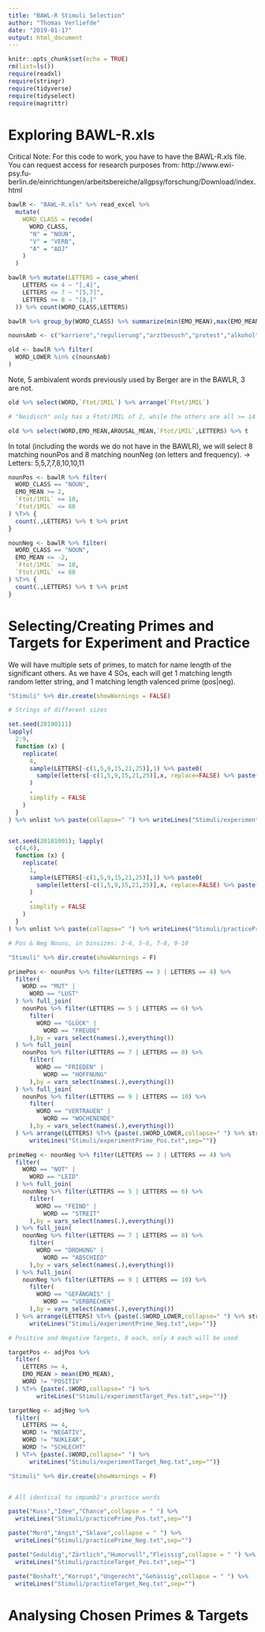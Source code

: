 ```yaml
---
title: "BAWL-R Stimuli Selection"
author: "Thomas Verliefde"
date: "2019-01-17"
output: html_document
---
```


```r
knitr::opts_chunk$set(echo = TRUE)
rm(list=ls())
require(readxl)
require(stringr)
require(tidyverse)
require(tidyselect)
require(magrittr)
```

########################
# Exploring BAWL-R.xls #
########################

Critical Note:
For this code to work, you have to have the BAWL-R.xls file.
You can request access for research purposes from:
  http://www.ewi-psy.fu-berlin.de/einrichtungen/arbeitsbereiche/allgpsy/forschung/Download/index.html

```r

bawlR <- "BAWL-R.xls" %>% read_excel %>%
  mutate(
    WORD_CLASS = recode(
      WORD_CLASS,
      "N" = "NOUN",
      "V" = "VERB",
      "A" = "ADJ"
    )
  )

```

```r

bawlR %>% mutate(LETTERS = case_when(
    LETTERS <= 4 ~ "[,4]",
    LETTERS <= 7 ~ "[5,7]",
    LETTERS >= 8 ~ "[8,]"
  )) %>% count(WORD_CLASS,LETTERS)

```

```r

bawlR %>% group_by(WORD_CLASS) %>% summarize(min(EMO_MEAN),max(EMO_MEAN),sd(EMO_MEAN))

```





```r

nounsAmb <- c("karriere","regulierung","arztbesuch","protest","alkohol","feuer","smartphone","stolz")

old <- bawlR %>% filter(
  WORD_LOWER %in% c(nounsAmb)
)
```

Note, 5 ambivalent words previously used by Berger are in the BAWLR, 3 are not.


```r

old %>% select(WORD,`Ftot/1MIL`) %>% arrange(`Ftot/1MIL`)

# "Neidisch" only has a Ftot/1MIL of 2, while the others are all >= 14

old %>% select(WORD,EMO_MEAN,AROUSAL_MEAN,`Ftot/1MIL`,LETTERS) %>% t


```

In total (including the words we do not have in the BAWLR),
we will select 8 matching nounPos and 8 matching nounNeg (on letters and frequency).
-> Letters: 5,5,7,7,8,10,10,11


```r

nounPos <- bawlR %>% filter(
  WORD_CLASS == "NOUN",
  EMO_MEAN >= 2,
  `Ftot/1MIL` >= 10,
  `Ftot/1MIL` <= 80
) %T>% {
  count(.,LETTERS) %>% t %>% print
}

nounNeg <- bawlR %>% filter(
  WORD_CLASS == "NOUN",
  EMO_MEAN <= -2,
  `Ftot/1MIL` >= 10,
  `Ftot/1MIL` <= 80
) %T>% {
  count(.,LETTERS) %>% t %>% print
}
```

#####################################################################
# Selecting/Creating Primes and Targets for Experiment and Practice #
#####################################################################

We will have multiple sets of primes, to match for name length of the significant others.
As we have 4 SOs, each will get 1 matching length random letter string, and 1 matching length valenced prime (pos|neg).


```r

"Stimuli" %>% dir.create(showWarnings = FALSE)

# Strings of different sizes

set.seed(20190111)
lapply(
  2:9,
  function (x) {
    replicate(
      4,
      sample(LETTERS[-c(1,5,9,15,21,25)],1) %>% paste0(
        sample(letters[-c(1,5,9,15,21,25)],x, replace=FALSE) %>% paste(collapse="")
      )
      ,
      simplify = FALSE
    )
  }
) %>% unlist %>% paste(collapse=" ") %>% writeLines("Stimuli/experimentPrime_Str.txt",sep="")


set.seed(20181001); lapply(
  c(4,6),
  function (x) {
    replicate(
      1,
      sample(LETTERS[-c(1,5,9,15,21,25)],1) %>% paste0(
        sample(letters[-c(1,5,9,15,21,25)],x, replace=FALSE) %>% paste(collapse="")
      )
      ,
      simplify = FALSE
    )
  }
) %>% unlist %>% paste(collapse=" ") %>% writeLines("Stimuli/practicePrime_Str.txt",sep="")

```

```r
# Pos & Neg Nouns, in binsizes: 3-4, 5-6, 7-8, 9-10

"Stimuli" %>% dir.create(showWarnings = F)

primePos <- nounPos %>% filter(LETTERS == 3 | LETTERS == 4) %>%
  filter(
    WORD == "MUT" |
      WORD == "LUST"
  ) %>% full_join(
    nounPos %>% filter(LETTERS == 5 | LETTERS == 6) %>%
      filter(
        WORD == "GLÜCK" |
          WORD == "FREUDE"
      ),by = vars_select(names(.),everything())
  ) %>% full_join(
    nounPos %>% filter(LETTERS == 7 | LETTERS == 8) %>%
      filter(
        WORD == "FRIEDEN" |
          WORD == "HOFFNUNG"
      ),by = vars_select(names(.),everything())
  ) %>% full_join(
    nounPos %>% filter(LETTERS == 9 | LETTERS == 10) %>%
      filter(
        WORD == "VERTRAUEN" |
          WORD == "WOCHENENDE"
      ),by = vars_select(names(.),everything())
  ) %>% arrange(LETTERS) %T>% {paste(.$WORD_LOWER,collapse=" ") %>% str_to_title %>%
      writeLines("Stimuli/experimentPrime_Pos.txt",sep="")}

primeNeg <- nounNeg %>% filter(LETTERS == 3 | LETTERS == 4) %>%
  filter(
    WORD == "NOT" |
      WORD == "LEID"
  ) %>% full_join(
    nounNeg %>% filter(LETTERS == 5 | LETTERS == 6) %>%
      filter(
        WORD == "FEIND" |
          WORD == "STREIT"
      ),by = vars_select(names(.),everything())
  ) %>% full_join(
    nounNeg %>% filter(LETTERS == 7 | LETTERS == 8) %>%
      filter(
        WORD == "DROHUNG" |
          WORD == "ABSCHIED"
      ),by = vars_select(names(.),everything())
  ) %>% full_join(
    nounNeg %>% filter(LETTERS == 9 | LETTERS == 10) %>%
      filter(
        WORD == "GEFÄNGNIS" |
          WORD == "VERBRECHEN"
      ),by = vars_select(names(.),everything())
  ) %>% arrange(LETTERS) %T>% {paste(.$WORD_LOWER,collapse=" ") %>% str_to_title %>%
      writeLines("Stimuli/experimentPrime_Neg.txt",sep="")}

# Positive and Negative Targets, 8 each, only 4 each will be used

targetPos <- adjPos %>%
  filter(
    LETTERS >= 4,
    EMO_MEAN > mean(EMO_MEAN),
    WORD != "POSITIV"
  ) %T>% {paste(.$WORD,collapse=" ") %>%
        writeLines("Stimuli/experimentTarget_Pos.txt",sep="")}

targetNeg <- adjNeg %>%
  filter(
    LETTERS >= 4,
    WORD != "NEGATIV",
    WORD != "NUKLEAR",
    WORD != "SCHLECHT"
  ) %T>% {paste(.$WORD,collapse=" ") %>%
      writeLines("Stimuli/experimentTarget_Neg.txt",sep="")}


```

```r

"Stimuli" %>% dir.create(showWarnings = F)


# All identical to impamb2's practice words

paste("Kuss","Idee","Chance",collapse = " ") %>%
  writeLines("Stimuli/practicePrime_Pos.txt",sep="")

paste("Mord","Angst","Sklave",collapse = " ") %>%
  writeLines("Stimuli/practicePrime_Neg.txt",sep="")

paste("Geduldig","Zärtlich","Humorvoll","Fleissig",collapse = " ") %>%
  writeLines("Stimuli/practiceTarget_Pos.txt",sep="")

paste("Boshaft","Korrupt","Ungerecht","Gehässig",collapse = " ") %>%
  writeLines("Stimuli/practiceTarget_Neg.txt",sep="")

```

#####################################
# Analysing Chosen Primes & Targets #
#####################################
